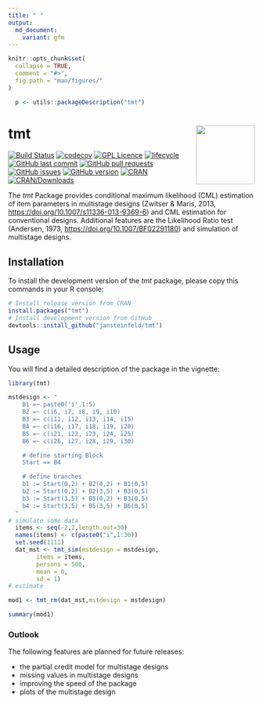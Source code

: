 ```yaml
---
title: " "
output:
  md_document:
    variant: gfm
---
```


```r
knitr::opts_chunk$set(
  collapse = TRUE,
  comment = "#>",
  fig.path = "man/figures/"
)

  p <- utils::packageDescription("tmt")
```
# tmt <img src="man/figures/tmt.png" width="120" align="right" alt=""/>

<!-- README.md is generated from README.Rmd-->
[![Build Status](https://travis-ci.com/jansteinfeld/tmt.svg?branch=master)](https://travis-ci.com/jansteinfeld/tmt)
[![codecov](https://codecov.io/gh/jansteinfeld/tmt/branch/master/graph/badge.svg?token=UwLlcu9JXp)](https://codecov.io/gh/jansteinfeld/tmt)
[![GPL Licence](https://badges.frapsoft.com/os/gpl/gpl.svg?v=103)](https://opensource.org/licenses/GPL-3.0/) 
[![lifecycle](https://img.shields.io/badge/lifecycle-experimental-orange.svg)](https://github.com/jansteinfeld/tmt/commits)
[![GitHub last commit](https://img.shields.io/github/last-commit/jansteinfeld/tmt.svg)](https://github.com/jansteinfeld/tmt)
[![GitHub pull requests](https://img.shields.io/github/issues-pr/jansteinfeld/tmt.svg)](https://github.com/jansteinfeld/tmt/pulls)
[![GitHub issues](https://img.shields.io/github/issues-raw/jansteinfeld/tmt.svg)](https://github.com/jansteinfeld/tmt/issues)
[![GitHub version](https://img.shields.io/badge/github%20version-0.1.9--3-orange.svg)](https://github.com/jansteinfeld/tmt)
[![CRAN](http://www.r-pkg.org/badges/version/tmt)](https://cran.r-project.org/package=tmt)
[![CRAN/Downloads](http://cranlogs.r-pkg.org/badges/tmt?color=brightgreen)](http://www.r-pkg.org/pkg/tmt)

The *tmt* Package provides conditional maximum likelihood (CML) estimation of item parameters in multistage designs (Zwitser & Maris, 2013, <https://doi.org/10.1007/s11336-013-9369-6>) and CML estimation for conventional designs. Additional features are the Likelihood Ratio test (Andersen, 1973, <https://doi.org/10.1007/BF02291180>) and simulation of multistage designs.

## Installation
To install the development version of the *tmt* package, please copy this commands in your R console:
```r
# Install release version from CRAN
install.packages("tmt")
# Install development version from GitHub
devtools::install_github("jansteinfeld/tmt")
```

## Usage
You will find a detailed description of the package in the vignette:
```r
library(tmt)

mstdesign <- "
    B1 =~ paste0('i',1:5)
    B2 =~ c(i6, i7, i8, i9, i10)
    B3 =~ c(i11, i12, i13, i14, i15)
    B4 =~ c(i16, i17, i18, i19, i20)
    B5 =~ c(i21, i22, i23, i24, i25)
    B6 =~ c(i26, i27, i28, i29, i30)

    # define starting Block
    Start == B4

    # define branches
    b1 := Start(0,2) + B2(0,2) + B1(0,5)
    b2 := Start(0,2) + B2(3,5) + B3(0,5)
    b3 := Start(3,5) + B5(0,2) + B3(0,5)
    b4 := Start(3,5) + B5(3,5) + B6(0,5)
  "
# simulate some data
  items <- seq(-2,2,length.out=30)
  names(items) <- c(paste0("i",1:30))
  set.seed(1111)
  dat_mst <- tmt_sim(mstdesign = mstdesign,
        items = items,
        persons = 500,
        mean = 0,
        sd = 1)
# estimate

mod1 <- tmt_rm(dat_mst,mstdesign = mstdesign)

summary(mod1)
```

### Outlook
The following features are planned for future releases:

* the partial credit model for multistage designs
* missing values in multistage designs
* improving the speed of the package
* plots of the multistage design
